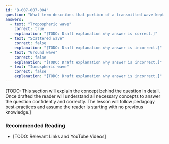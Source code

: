 ```yaml
---
id: "B-007-007-004"
question: "What term describes that portion of a transmitted wave kept close to the Earth's surface due to bending in the atmosphere?"
answers:
  - text: "Tropospheric wave"
    correct: true
    explanation: "[TODO: Draft explanation why answer is correct.]"
  - text: "Scattered wave"
    correct: false
    explanation: "[TODO: Draft explanation why answer is incorrect.]"
  - text: "Ground wave"
    correct: false
    explanation: "[TODO: Draft explanation why answer is incorrect.]"
  - text: "Ionospheric wave"
    correct: false
    explanation: "[TODO: Draft explanation why answer is incorrect.]"
---
```


[TODO: This section will explain the concept behind the question in detail. Once drafted the reader will understand all necessary concepts to answer the question confidently and correctly. The lesson will follow pedagogy best-practices and assume the reader is starting with no previous knowledge.]

### Recommended Reading

- [TODO: Relevant Links and YouTube Videos]
